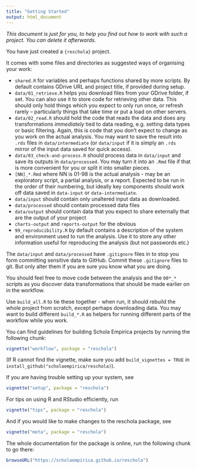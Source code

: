 ```yaml
---
title: "Getting Started"
output: html_document
---
```


*This document is just for you, to help you find out how to work with such a project. You can delete it afterwards.*

You have just created a `{reschola}` project.

It comes with some files and directories as suggested ways of organising your work:

- `shared.R` for variables and perhaps functions shared by more scripts. By default contains GDrive URL and project title, if provided during setup.
- `data/01_retrieve.R` helps you download files from your GDrive folder, if set. You can also use it to store code for retrieving other data. This should only hold things which you expect to only run once, or refresh rarely -- particularly things that take time or put a load on other servers.
- `data/02_read.R` should hold the code that reads the data and does any transformations *immediately* tied to data reading, e.g. setting data types or basic filtering. Again, this is code that you don't expect to change as you work on the actual analysis. You may want to save the result into `.rds` files in `data/intermediate` (or `data/input` if it is simply an `.rds` mirror of the input data saved for quick access).
- `data/03_check-and-process.R` should process data in `data/input` and save its outputs in `data/processed`. You may turn it into an `.Rmd` file if that is more convenient for you or split it into smaller pieces.
- `[NN]_*.Rmd` where NN is 01-98 is the actual analysis - may be an exploratory script, a partial analysis, or a report. Expected to be run in the order of their numbering, but ideally key components should work off data saved in `data-input` or `data-intermediate`.
- `data/input` should contain only unaltered input data as downloaded.
- `data/processed` should contain processed data files
- `data/output` should contain data that you expect to share externally that are the output of your project
- `charts-output` and `reports-output` for the obvious
- `99_reproducibility.R` by default contains a description of the system and environment used to run the analysis. Use it to store any other information useful for reproducing the analysis (but not passwords etc.)

The `data/input` and `data/processed` have `.gitignore` files in to stop you form committing sensitive data to GitHub. 
Commit these `.gitignore` files to git.
But only alter them if you are sure you know what you are doing.

You should feel free to move code between the analysis and the `00*_*` scripts as you discover data transformations that should be made earlier on in the workflow.

Use `build_all.R` to tie these together - when run, it should rebuild the whole project from scratch, except perhaps downloading data.
You may want to build different `build_*.R` as helpers for running different parts of the workflow while you work.


You can find guidelines for building Schola Empirica projects by running the following chunk:

```r
vignette("workflow", package = "reschola")
```

(If R cannot find the vignette, make sure you add `build_vignettes = TRUE` in `install_github("scholaempirica/reschola)`).

If you are having trouble setting up your system, see

```r
vignette("setup", package = "reschola")
```

For tips on using R and RStudio efficiently, run

```r
vignette("tips", package = "reschola")
```

And if you would like to make changes to the reschola package, see

```r
vignette("meta", package = "reschola")
```


The whole documentation for the package is online, run the following chunk to go there:

```r
browseURL("https://scholaempirica.github.io/reschola")
```
